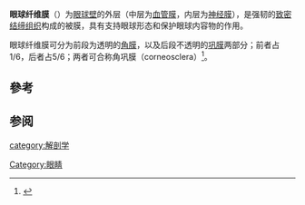 {{Infobox anatomy
| Name        = 眼球纤维膜
| Latin       = tunica fibrosa bulbi, tunica fibrosa oculi
| Image       = Schematic diagram of the human eye zh-hans.svg
| Caption     = 眼球水平截面构造图，显示角膜、巩膜的位置 
| Image2      =
| Caption2    =
| System      =
| Precursor   =
}}
'''眼球纤维膜'''（{{lang-en|Fibrous tunic}}）为[[眼球壁|眼球壁]]的外层（中层为[[葡萄膜|血管膜]]，内层为[[视网膜|神经膜]]），是强韧的[[致密结缔组织|致密结缔组织]]构成的被膜，具有支持眼球形态和保护眼球内容物的作用。

眼球纤维膜可分为前段为透明的[[角膜|角膜]]，以及后段不透明的[[巩膜|巩膜]]两部分；前者占1/6，后者占5/6；两者可合称角巩膜（corneosclera）<ref>{{DorlandsDict|two/000024331|corneosclera}}</ref>。

==參考==
{{Gray's}}
{{Reflist}}

==参阅==
{{Eye anatomy}}
[[category:解剖学|category:解剖学]]
[[Category:眼睛|Category:眼睛]]